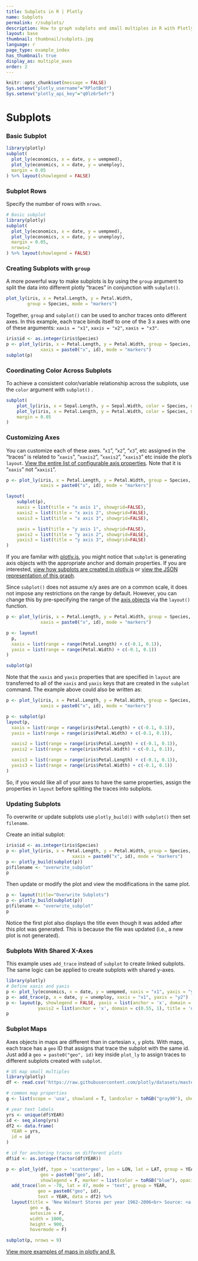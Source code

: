 ```yaml
---
title: Subplots in R | Plotly
name: Subplots
permalink: r/subplots/
description: How to graph subplots and small multiples in R with Plotly.
layout: base
thumbnail: thumbnail/subplots.jpg
language: r
page_type: example_index
has_thumbnail: true
display_as: multiple_axes
order: 2
---
```


```r
knitr::opts_chunk$set(message = FALSE)
Sys.setenv("plotly_username"="RPlotBot")
Sys.setenv("plotly_api_key"="q0lz6r5efr")
```
# Subplots

### Basic Subplot

```r
library(plotly)
subplot(
  plot_ly(economics, x = date, y = uempmed),
  plot_ly(economics, x = date, y = unemploy),
  margin = 0.05
) %>% layout(showlegend = FALSE)
```

### Subplot Rows

Specify the number of rows with `nrows`.

```r
# Basic subplot
library(plotly)
subplot(
  plot_ly(economics, x = date, y = uempmed),
  plot_ly(economics, x = date, y = unemploy),
  margin = 0.05,
  nrows=2
) %>% layout(showlegend = FALSE)
```

### Creating Subplots with `group`

A more powerful way to make subplots is by using the `group` argument to split the data into different plotly "traces" in conjunction with `subplot()`.

```r
plot_ly(iris, x = Petal.Length, y = Petal.Width,
        group = Species, mode = "markers")
```

Together, `group` and `subplot()` can be used to anchor traces onto different axes. In this example, each trace binds itself to one of the 3 x axes with one of these arguments: `xaxis = "x1"`, `xaxis = "x2"`, `xaxis = "x3"`.

```r
iris$id <- as.integer(iris$Species)
p <- plot_ly(iris, x = Petal.Length, y = Petal.Width, group = Species,
             xaxis = paste0("x", id), mode = "markers")
subplot(p)
```

### Coordinating Color Across Subplots

To achieve a consistent color/variable relationship across the subplots, use the `color` argument with `subplot()` .

```r
subplot(
	plot_ly(iris, x = Sepal.Length, y = Sepal.Width, color = Species, mode = "markers"),
	plot_ly(iris, x = Petal.Length, y = Petal.Width, color = Species, mode = "markers"),
	margin = 0.05
)
```

### Customizing Axes

You can customize each of these axes. "`x1`", "`x2`", "`x3`", etc assigned in the "traces" is related to "`xaxis`", "`xaxis2`", "`xaxis2`", "`xaxis3`" etc inside the plot's `layout`. [View the entire list of configurable axis properties](https://plot.ly/r/reference/#xaxis). Note that it is "`xaxis`" not "`xaxis1`".

```r
p <- plot_ly(iris, x = Petal.Length, y = Petal.Width, group = Species,
             xaxis = paste0("x", id), mode = "markers")

layout(
    subplot(p),
    xaxis = list(title = "x axis 1", showgrid=FALSE),
    xaxis2 = list(title = "x axis 2", showgrid=FALSE),
    xaxis3 = list(title = "x axis 3", showgrid=FALSE),

    yaxis = list(title = "y axis 1", showgrid=FALSE),
    yaxis2 = list(title = "y axis 2", showgrid=FALSE),
    yaxis3 = list(title = "y axis 3", showgrid=FALSE)
)
```

If you are familar with [plotly.js](https://plot.ly/javascript), you might notice that `subplot` is generating axis objects with the appropriate anchor and domain properties. If you are interested, [view how subplots are created in plotly.js](https://plot.ly/javascript/subplots) or [view the JSON representation of this graph](https://plot.ly/~RplotBot/1408.json).

Since `subplot()` does not assume x/y axes are on a common scale, it does not impose any restrictions on the range by default. However, you can change this by pre-specifying the range of the [axis objects](https://plot.ly/r/reference/#xaxis) via the `layout()` function.

```r
p <- plot_ly(iris, x = Petal.Length, y = Petal.Width, group = Species,
             xaxis = paste0("x", id), mode = "markers")

p <- layout(
  p,
  xaxis = list(range = range(Petal.Length) + c(-0.1, 0.1)),
  yaxis = list(range = range(Petal.Width) + c(-0.1, 0.1))
)

subplot(p)
```

Note that the `xaxis` and `yaxis` properties that are specified in `layout` are transferred to all of the `xaxis` and `yaxis` keys that are created in the `subplot` command. The example above could also be written as:

```r
p <- plot_ly(iris, x = Petal.Length, y = Petal.Width, group = Species,
             xaxis = paste0("x", id), mode = "markers")

p <- subplot(p)
layout(p,
  xaxis = list(range = range(iris$Petal.Length) + c(-0.1, 0.1)),
  yaxis = list(range = range(iris$Petal.Width) + c(-0.1, 0.1)),

  xaxis2 = list(range = range(iris$Petal.Length) + c(-0.1, 0.1)),
  yaxis2 = list(range = range(iris$Petal.Width) + c(-0.1, 0.1)),

  xaxis3 = list(range = range(iris$Petal.Length) + c(-0.1, 0.1)),
  yaxis3 = list(range = range(iris$Petal.Width) + c(-0.1, 0.1))
)
```

So, if you would like all of your axes to have the same properties, assign the properties in `layout` before splitting the traces into subplots.

### Updating Subplots

To overwrite or update subplots use `plotly_build()` with `subplot()` then set `filename`.

Create an initial subplot:

```r
iris$id <- as.integer(iris$Species)
p <- plot_ly(iris, x = Petal.Length, y = Petal.Width, group = Species,
						 xaxis = paste0("x", id), mode = "markers")
p <- plotly_build(subplot(p))
p$filename <- "overwrite_subplot"
p
```

Then update or modify the plot and view the modifications in the same plot.

```r
p <- layout(title="Overwrite Subplots")
p <- plotly_build(subplot(p))
p$filename <- "overwrite_subplot"
p
```

Notice the first plot also displays the title even though it was added after this plot was generated. This is because the file was updated (i.e., a new plot is not generated).

### Subplots With Shared X-Axes

This example uses `add_trace` instead of `subplot` to create linked subplots. The same logic can be applied to create subplots with shared y-axes.

```r
library(plotly)
# Define xaxis and yaxis
p <- plot_ly(economics, x = date, y = uempmed, xaxis = "x1", yaxis = "y1")
p <- add_trace(p, x = date, y = unemploy, xaxis = "x1", yaxis = "y2")
p <- layout(p, showlegend = FALSE, yaxis = list(anchor = 'x', domain = c(0, 0.45)),
            yaxis2 = list(anchor = 'x', domain = c(0.55, 1), title = 'unemploy'))
p
```

### Subplot Maps

Axes objects in maps are different than in cartesian `x`, `y` plots. With maps, each trace has a `geo` ID that assigns that trace the subplot with the same id. Just add a `geo = paste0("geo", id)` key inside `plot_ly` to assign traces to different subplots created with `subplot`.

```r
# US map small multiples
library(plotly)
df <- read.csv('https://raw.githubusercontent.com/plotly/datasets/master/1962_2006_walmart_store_openings.csv')

# common map properties
g <- list(scope = 'usa', showland = T, landcolor = toRGB("gray90"), showcountries = F, subunitcolor = toRGB("white"))

# year text labels
yrs <- unique(df$YEAR)
id <- seq_along(yrs)
df2 <- data.frame(
  YEAR = yrs,
  id = id
)

# id for anchoring traces on different plots
df$id <- as.integer(factor(df$YEAR))

p <- plot_ly(df, type = 'scattergeo', lon = LON, lat = LAT, group = YEAR,
             geo = paste0("geo", id),
             showlegend = F, marker = list(color = toRGB("blue"), opacity = 0.5)) %>%
  add_trace(lon = -78, lat = 47, mode = 'text', group = YEAR,
            geo = paste0("geo", id),
            text = YEAR, data = df2) %>%
  layout(title = 'New Walmart Stores per year 1962-2006<br> Source: <a href="http://www.econ.umn.edu/~holmes/data/WalMart/index.html">University of Minnesota</a>',
         geo = g,
         autosize = F,
         width = 1000,
         height = 900,
         hovermode = F)

subplot(p, nrows = 9)
```

[View more examples of maps in plotly and R.](https://plot.ly/r/#maps)
